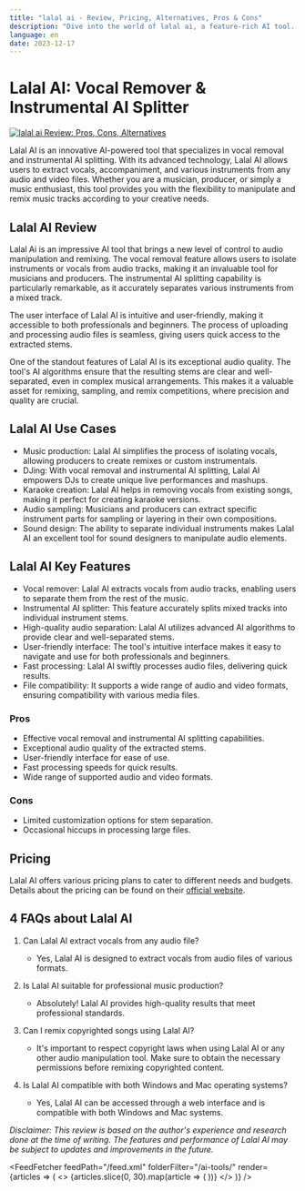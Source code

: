 ```yaml
---
title: "lalal ai - Review, Pricing, Alternatives, Pros & Cons"
description: "Dive into the world of lalal ai, a feature-rich AI tool. Learn about its features, pricing, and how it's making an impact. Don't miss out!"
language: en
date: 2023-12-17
---
```

        
# Lalal AI: Vocal Remover & Instrumental AI Splitter


<BlogHeader />


[![lalal ai Review: Pros, Cons, Alternatives](/ai-tools/lalal-ai.png)](https://www.lalal.ai/)



Lalal AI is an innovative AI-powered tool that specializes in vocal removal and instrumental AI splitting. With its advanced technology, Lalal AI allows users to extract vocals, accompaniment, and various instruments from any audio and video files. Whether you are a musician, producer, or simply a music enthusiast, this tool provides you with the flexibility to manipulate and remix music tracks according to your creative needs.

## Lalal AI Review

Lalal Ai is an impressive AI tool that brings a new level of control to audio manipulation and remixing. The vocal removal feature allows users to isolate instruments or vocals from audio tracks, making it an invaluable tool for musicians and producers. The instrumental AI splitting capability is particularly remarkable, as it accurately separates various instruments from a mixed track.

The user interface of Lalal AI is intuitive and user-friendly, making it accessible to both professionals and beginners. The process of uploading and processing audio files is seamless, giving users quick access to the extracted stems.

One of the standout features of Lalal AI is its exceptional audio quality. The tool's AI algorithms ensure that the resulting stems are clear and well-separated, even in complex musical arrangements. This makes it a valuable asset for remixing, sampling, and remix competitions, where precision and quality are crucial.

## Lalal AI Use Cases

- Music production: Lalal AI simplifies the process of isolating vocals, allowing producers to create remixes or custom instrumentals.
- DJing: With vocal removal and instrumental AI splitting, Lalal AI empowers DJs to create unique live performances and mashups.
- Karaoke creation: Lalal AI helps in removing vocals from existing songs, making it perfect for creating karaoke versions.
- Audio sampling: Musicians and producers can extract specific instrument parts for sampling or layering in their own compositions.
- Sound design: The ability to separate individual instruments makes Lalal AI an excellent tool for sound designers to manipulate audio elements.

## Lalal AI Key Features

- Vocal remover: Lalal AI extracts vocals from audio tracks, enabling users to separate them from the rest of the music.
- Instrumental AI splitter: This feature accurately splits mixed tracks into individual instrument stems.
- High-quality audio separation: Lalal AI utilizes advanced AI algorithms to provide clear and well-separated stems.
- User-friendly interface: The tool's intuitive interface makes it easy to navigate and use for both professionals and beginners.
- Fast processing: Lalal AI swiftly processes audio files, delivering quick results.
- File compatibility: It supports a wide range of audio and video formats, ensuring compatibility with various media files.

### Pros
- Effective vocal removal and instrumental AI splitting capabilities.
- Exceptional audio quality of the extracted stems.
- User-friendly interface for ease of use.
- Fast processing speeds for quick results.
- Wide range of supported audio and video formats.

### Cons
- Limited customization options for stem separation.
- Occasional hiccups in processing large files.

## Pricing

Lalal AI offers various pricing plans to cater to different needs and budgets. Details about the pricing can be found on their [official website](https://www.lalal.ai/).

## 4 FAQs about Lalal AI

1. Can Lalal AI extract vocals from any audio file?
   - Yes, Lalal AI is designed to extract vocals from audio files of various formats.

2. Is Lalal AI suitable for professional music production?
   - Absolutely! Lalal AI provides high-quality results that meet professional standards.

3. Can I remix copyrighted songs using Lalal AI?
   - It's important to respect copyright laws when using Lalal AI or any other audio manipulation tool. Make sure to obtain the necessary permissions before remixing copyrighted content.

4. Is Lalal AI compatible with both Windows and Mac operating systems?
   - Yes, Lalal AI can be accessed through a web interface and is compatible with both Windows and Mac systems.

*Disclaimer: This review is based on the author's experience and research done at the time of writing. The features and performance of Lalal AI may be subject to updates and improvements in the future.*


<AdComponent />


<FeedFetcher feedPath="/feed.xml" folderFilter="/ai-tools/" render={articles => (
    <>
        <Cards>
            {articles.slice(0, 30).map(article => (
                <Card key={article.link} title={article.title} href={article.link} />
            ))}
        </Cards>
    </>
)} />

